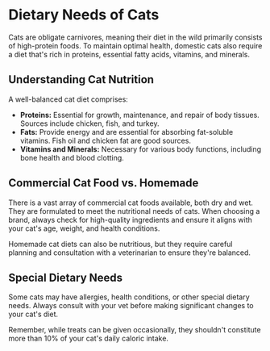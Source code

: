# Dietary Needs of Cats

Cats are obligate carnivores, meaning their diet in the wild primarily consists of high-protein foods. To maintain optimal health, domestic cats also require a diet that's rich in proteins, essential fatty acids, vitamins, and minerals.

## Understanding Cat Nutrition

A well-balanced cat diet comprises:

- **Proteins:** Essential for growth, maintenance, and repair of body tissues. Sources include chicken, fish, and turkey.
- **Fats:** Provide energy and are essential for absorbing fat-soluble vitamins. Fish oil and chicken fat are good sources.
- **Vitamins and Minerals:** Necessary for various body functions, including bone health and blood clotting.

## Commercial Cat Food vs. Homemade

There is a vast array of commercial cat foods available, both dry and wet. They are formulated to meet the nutritional needs of cats. When choosing a brand, always check for high-quality ingredients and ensure it aligns with your cat's age, weight, and health conditions.

Homemade cat diets can also be nutritious, but they require careful planning and consultation with a veterinarian to ensure they're balanced.

## Special Dietary Needs

Some cats may have allergies, health conditions, or other special dietary needs. Always consult with your vet before making significant changes to your cat's diet.

Remember, while treats can be given occasionally, they shouldn't constitute more than 10% of your cat's daily caloric intake.
